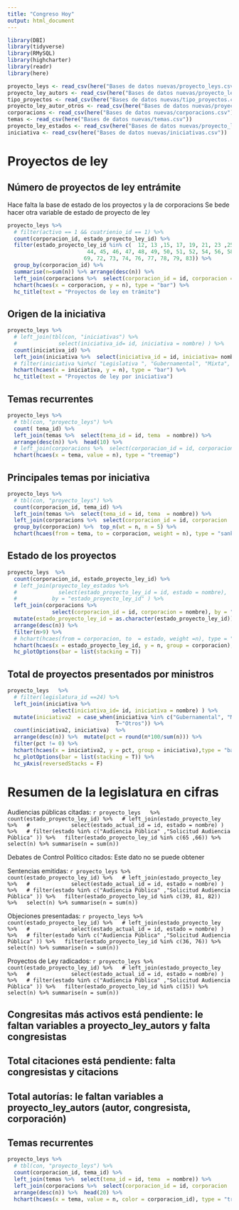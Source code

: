 ```yaml
---
title: "Congreso Hoy"
output: html_document
---
```


```r
library(DBI)
library(tidyverse)
library(RMySQL)
library(highcharter)
library(readr)
library(here)

proyecto_leys <- read_csv(here("Bases de datos nuevas/proyecto_leys.csv"))
proyecto_ley_autors <- read_csv(here("Bases de datos nuevas/proyecto_ley_autors.csv"))
tipo_proyectos <- read_csv(here("Bases de datos nuevas/tipo_proyectos.csv"))
proyecto_ley_autor_otros <- read_csv(here("Bases de datos nuevas/proyecto_ley_autors, proyecto_ley_autor_otros.csv"))
corporacions <- read_csv(here("Bases de datos nuevas/corporacions.csv"))
temas <- read_csv(here("Bases de datos nuevas/temas.csv"))
proyecto_ley_estados <- read_csv(here("Bases de datos nuevas/proyecto_ley_estados.csv"))
iniciativa <- read_csv(here("Bases de datos nuevas/iniciativas.csv"))
```


# Proyectos de ley

## Número de proyectos de ley entrámite
Hace falta la base de estado de los proyectos y la de corporacions 
Se bede hacer otra variable de estado de proyecto de ley

```r
proyecto_leys %>% 
  # filter(activo == 1 && cuatrienio_id == 1) %>%
  count(corporacion_id, estado_proyecto_ley_id) %>%
  filter(estado_proyecto_ley_id %in% c(  12, 13 ,15, 17, 19, 21, 23 ,25 ,27, 29, 31, 37, 42, 43,
                         44, 45, 46, 47, 48, 49, 50, 51, 52, 54, 56, 58, 60 ,63, 64, 65, 66, 68,
                        69, 72, 73, 74, 76, 77, 78, 79, 83)) %>%
  group_by(corporacion_id) %>% 
  summarise(n=sum(n)) %>% arrange(desc(n)) %>%  
  left_join(corporacions %>%  select(corporacion_id = id, corporacion = nombre), by = "corporacion_id") %>% 
  hchart(hcaes(x = corporacion, y = n), type = "bar") %>% 
  hc_title(text = "Proyectos de ley en trámite")
```

## Origen de la iniciativa

```r
proyecto_leys %>% 
  # left_join(tbl(con, "iniciativas") %>%
  #             select(iniciativa_id= id, iniciativa = nombre) ) %>% 
  count(iniciativa_id) %>% 
  left_join(iniciativa %>%  select(iniciativa_id = id, iniciativa= nombre)) %>% 
  # filter(iniciativa %in%c( "Legislativa ", "Gubernamental", "Mixta", "Otras entidades ")) %>% 
  hchart(hcaes(x = iniciativa, y = n), type = "bar") %>% 
  hc_title(text = "Proyectos de ley por iniciativa")
```

## Temas recurrentes

```r
proyecto_leys %>% 
  # tbl(con, "proyecto_leys") %>%  
  count( tema_id) %>% 
  left_join(temas %>%  select(tema_id = id, tema  = nombre)) %>% 
  arrange(desc(n)) %>%  head(10) %>% 
  # left_join(corporacions %>%  select(corporacion_id = id, corporacion  = nombre) ) 
  hchart(hcaes(x = tema, value = n), type = "treemap")
```
## Principales temas por iniciativa
```r
proyecto_leys %>% 
  # tbl(con, "proyecto_leys") %>%  
  count(corporacion_id, tema_id) %>% 
  left_join(temas %>%  select(tema_id = id, tema  = nombre)) %>% 
  left_join(corporacions %>%  select(corporacion_id = id, corporacion  = nombre) ) %>% 
  group_by(corporacion) %>%  top_n(wt = n, n = 5) %>% 
  hchart(hcaes(from = tema, to = corporacion, weight = n), type = "sankey")
```


## Estado de los proyectos

```r
proyecto_leys  %>%
  count(corporacion_id, estado_proyecto_ley_id) %>%
  # left_join(proyecto_ley_estados %>%
  #             select(estado_proyecto_ley_id = id, estado = nombre),
  #           by = "estado_proyecto_ley_id" ) %>%
  left_join(corporacions %>%
              select(corporacion_id = id, corporacion = nombre), by = "corporacion_id" ) %>%
  mutate(estado_proyecto_ley_id = as.character(estado_proyecto_ley_id)) %>% 
  arrange(desc(n)) %>% 
  filter(n>9) %>% 
  # hchart(hcaes(from = corporacion, to  = estado, weight =n), type = "sankey") 
  hchart(hcaes(x = estado_proyecto_ley_id, y = n, group = corporacion), type = "bar") %>% 
  hc_plotOptions(bar = list(stacking = T))
```
## Total de proyectos presentados por ministros
```r
proyecto_leys   %>% 
  # filter(legislatura_id ==24) %>% 
  left_join(iniciativa %>%
              select(iniciativa_id= id, iniciativa = nombre) ) %>% 
  mutate(iniciativa2  = case_when(iniciativa %in% c("Gubernamental", "Mixta")~ "Ministros", 
                                  T~"Otros")) %>%  
  count(iniciativa2, iniciativa)  %>% 
  arrange(desc(n)) %>%  mutate(pct = round(n*100/sum(n))) %>% 
  filter(pct != 0) %>% 
  hchart(hcaes(x = iniciativa2, y = pct, group = iniciativa),type = "bar") %>% 
  hc_plotOptions(bar = list(stacking = T)) %>% 
  hc_yAxis(reversedStacks = F)

```

# Resumen de la legislatura en cifras
Audiencias públicas citadas: `r proyecto_leys   %>% 
  count(estado_proyecto_ley_id) %>%
  # left_join(estado_proyecto_ley %>%
  #             select(estado_actual_id = id, estado = nombre) ) %>%
  # filter(estado %in% c("Audiencia Pública" ,"Solicitud Audiencia Pública" )) %>%
  filter(estado_proyecto_ley_id %in% c(65 ,66)) %>%
  select(n) %>% summarise(n = sum(n))`
  
Debates de Control Político citados: Este dato no se puede obtener
  
Sentencias emitidas: `r proyecto_leys %>% 
  count(estado_proyecto_ley_id) %>%
  # left_join(estado_proyecto_ley %>%
  #             select(estado_actual_id = id, estado = nombre) ) %>%
  # filter(estado %in% c("Audiencia Pública" ,"Solicitud Audiencia Pública" )) %>%
  filter(estado_proyecto_ley_id %in% c(39, 81, 82)) %>%
  select(n) %>% summarise(n = sum(n))`

Objeciones presentadas: `r proyecto_leys %>% 
  count(estado_proyecto_ley_id) %>%
  # left_join(estado_proyecto_ley %>%
  #             select(estado_actual_id = id, estado = nombre) ) %>%
  # filter(estado %in% c("Audiencia Pública" ,"Solicitud Audiencia Pública" )) %>%
  filter(estado_proyecto_ley_id %in% c(36, 76)) %>%
  select(n) %>% summarise(n = sum(n))`

Proyectos de Ley radicados:  `r proyecto_leys %>% 
  count(estado_proyecto_ley_id) %>%
  # left_join(estado_proyecto_ley %>%
  #             select(estado_actual_id = id, estado = nombre) ) %>%
  # filter(estado %in% c("Audiencia Pública" ,"Solicitud Audiencia Pública" )) %>%
  filter(estado_proyecto_ley_id %in% c(15)) %>%
  select(n) %>% summarise(n = sum(n))`

## Congresitas más activos está pendiente: le faltan variables a proyecto_ley_autors y falta congresistas

## Total citaciones está pendiente:  falta congresistas y citacions

## Total autorías: le faltan variables a proyecto_ley_autors (autor, congresista, corporación)

## Temas recurrentes
```r

proyecto_leys %>% 
  # tbl(con, "proyecto_leys") %>%  
  count(corporacion_id, tema_id) %>% 
  left_join(temas %>%  select(tema_id = id, tema  = nombre)) %>% 
  left_join(corporacions %>%  select(corporacion_id = id, corporacion  = nombre) ) %>% 
  arrange(desc(n)) %>%  head(20) %>% 
  hchart(hcaes(x = tema, value = n, color = corporacion_id), type = "treemap")
```

